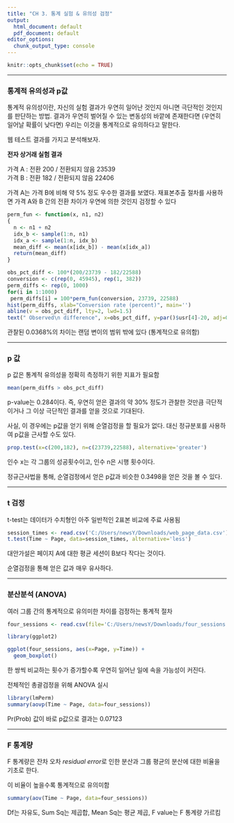 ---
title: "CH 3. 통계 실험 & 유의성 검정"
output:
  html_document: default
  pdf_document: default
editor_options:
  chunk_output_type: console
---

```{r setup, include=FALSE}
knitr::opts_chunk$set(echo = TRUE)
```

---

### 통계적 유의성과 p값


통계적 유의성이란, 자신의 실험 결과가 우연히 일어난 것인지 아니면 극단적인 것인지를 판단하는 방법. 결과가 우연히 벌어질 수 있는 변동성의 바깥에 존재한다면 (우연히 일어날 확률이 낮다면) 우리는 이것을 통계적으로 유의하다고 말한다.

웹 테스트 결과를 가지고 분석해보자.

**전자 상거래 실험 결과**

가격 A : 전환 200 / 전환되지 않음 23539 <br>
가격 B : 전환 182 / 전환되지 않음 22406

가격 A는 가격 B에 비해 약 5% 정도 우수한 결과를 보였다.
재표본추출 절차를 사용하면 가격 A와 B 간의 전환 차이가 우연에 의한 것인지 검정할 수 있다

```{r 전체 전환율 계산}

perm_fun <- function(x, n1, n2)
{
  n <- n1 + n2
  idx_b <- sample(1:n, n1)
  idx_a <- sample(1:n, idx_b)
  mean_diff <- mean(x[idx_b]) - mean(x[idx_a])
  return(mean_diff)
}

obs_pct_diff <- 100*(200/23739 - 182/22588)
conversion <- c(rep(0, 45945), rep(1, 382))
perm_diffs <- rep(0, 1000)
for(i in 1:1000)
 perm_diffs[i] = 100*perm_fun(conversion, 23739, 22588)
hist(perm_diffs, xlab="Conversion rate (percent)", main='')
abline(v = obs_pct_diff, lty=2, lwd=1.5)
text(" Observed\n difference", x=obs_pct_diff, y=par()$usr[4]-20, adj=0)
```

관찰된 0.0368%의 차이는 랜덤 변이의 범위 밖에 있다 (통계적으로 유의함)

---

### p 값


p 값은 통계적 유의성을 정확히 측정하기 위한 지표가 필요함

```{r p-value}
mean(perm_diffs > obs_pct_diff)
```

p-value는 0.284이다. 즉, 우연히 얻은 결과의 약 30% 정도가 관찰한 것만큼 극단적이거나 그 이상 극단적인 결과를 얻을 것으로 기대된다.


사실, 이 경우에는 p값을 얻기 위해 순열검정을 할 필요가 없다. 대신 정규분포를 사용하여 p값을 근사할 수도 있다.

```{r prop.test}
prop.test(x=c(200,182), n=c(23739,22588), alternative='greater')
```

인수 x는 각 그룹의 성공횟수이고, 인수 n은 시행 횟수이다. 

정규근사법을 통해, 순열검정에서 얻은 p값과 비슷한 0.3498을 얻은 것을 볼 수 있다.

---

### t 검정


t-test는 데이터가 수치형인 아주 일반적인 2표본 비교에 주료 사용됨

```{r t-test}
session_times <- read.csv('C:/Users/newsY/Downloads/web_page_data.csv')
t.test(Time ~ Page, data=session_times, alternative='less')
```

대안가설은 페이지 A에 대한 평균 세션이 B보다 작다는 것이다.

순열검정을 통해 얻은 값과 매우 유사하다.

---

### 분산분석 (ANOVA)


여러 그룹 간의 통계적으로 유의미한 차이를 검정하는 통계적 절차

```{r}
four_sessions <- read.csv(file='C:/Users/newsY/Downloads/four_sessions.csv')

library(ggplot2)

ggplot(four_sessions, aes(x=Page, y=Time)) +
  geom_boxplot()
```

한 쌍씩 비교하는 횟수가 증가할수록 우연히 일어난 일에 속을 가능성이 커진다.

전체적인 총괄검정을 위해 ANOVA 실시

```{r}
library(lmPerm)
summary(aovp(Time ~ Page, data=four_sessions))
```

Pr(Prob) 값이 바로 p값으로 결과는 0.07123

---

### F 통계량


F 통계량은 잔차 오차 *residual error*로 인한 분산과 그룹 평균의 분산에 대한 비율을 기초로 한다.

이 비율이 높을수록 통계적으로 유의미함

```{r}
summary(aov(Time ~ Page, data=four_sessions))
```

Df는 자유도, Sum Sq는 제곱합, Mean Sq는 평균 제곱, F value는 F 통계량 가르킴
